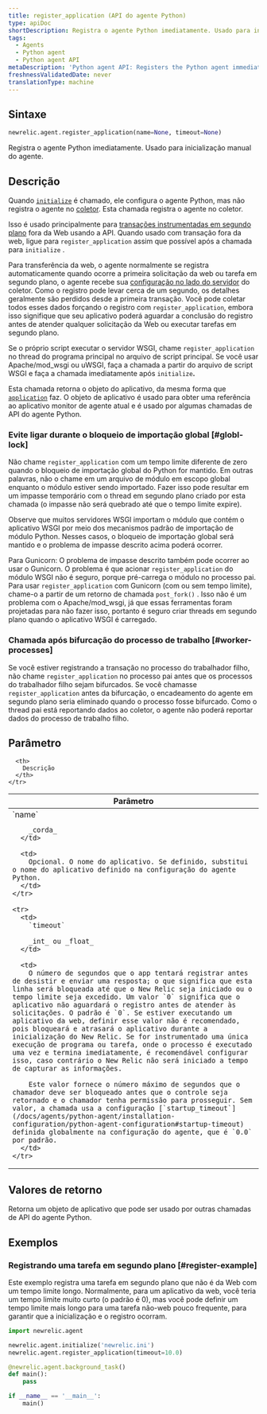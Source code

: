 ```yaml
---
title: register_application (API do agente Python)
type: apiDoc
shortDescription: Registra o agente Python imediatamente. Usado para inicialização manual do agente.
tags:
  - Agents
  - Python agent
  - Python agent API
metaDescription: 'Python agent API: Registers the Python agent immediately, instead of allowing it to be done more passively.'
freshnessValidatedDate: never
translationType: machine
---
```


## Sintaxe

```py
newrelic.agent.register_application(name=None, timeout=None)
```

Registra o agente Python imediatamente. Usado para inicialização manual do agente.

## Descrição

Quando [`initialize`](/docs/agents/python-agent/python-agent-api/initialize) é chamado, ele configura o agente Python, mas não registra o agente no [coletor](/docs/accounts-partnerships/education/getting-started-new-relic/glossary#collector). Esta chamada registra o agente no coletor.

Isso é usado principalmente para [transações instrumentadas em segundo plano](/docs/agents/python-agent/python-agent-api/background_task) fora da Web usando a API. Quando usado com transação fora da web, ligue para `register_application` assim que possível após a chamada para `initialize` .

Para transferência da web, o agente normalmente se registra automaticamente quando ocorre a primeira solicitação da web ou tarefa em segundo plano, o agente recebe sua [configuração no lado do servidor](/docs/agents/manage-apm-agents/configuration/configure-agent#ssc) do coletor. Como o registro pode levar cerca de um segundo, os detalhes geralmente são perdidos desde a primeira transação. Você pode coletar todos esses dados forçando o registro com `register_application`, embora isso signifique que seu aplicativo poderá aguardar a conclusão do registro antes de atender qualquer solicitação da Web ou executar tarefas em segundo plano.

Se o próprio script executar o servidor WSGI, chame `register_application` no thread do programa principal no arquivo de script principal. Se você usar Apache/mod_wsgi ou uWSGI, faça a chamada a partir do arquivo de script WSGI e faça a chamada imediatamente após `initialize`<DoNotTranslate>**.**</DoNotTranslate>

Esta chamada retorna o objeto do aplicativo, da mesma forma que [`application`](/docs/agents/python-agent/python-agent-api/application) faz. O objeto de aplicativo é usado para obter uma referência ao aplicativo monitor de agente atual e é usado por algumas chamadas de API do agente Python.

### Evite ligar durante o bloqueio de importação global [#globl-lock]

Não chame `register_application` com um tempo limite diferente de zero quando o bloqueio de importação global do Python for mantido. Em outras palavras, não o chame em um arquivo de módulo em escopo global enquanto o módulo estiver sendo importado. Fazer isso pode resultar em um impasse temporário com o thread em segundo plano criado por esta chamada (o impasse não será quebrado até que o tempo limite expire).

Observe que muitos servidores WSGI importam o módulo que contém o aplicativo WSGI por meio dos mecanismos padrão de importação de módulo Python. Nesses casos, o bloqueio de importação global será mantido e o problema de impasse descrito acima poderá ocorrer.

Para Gunicorn: O problema de impasse descrito também pode ocorrer ao usar o Gunicorn. O problema é que acionar `register_application` do módulo WSGI não é seguro, porque pré-carrega o módulo no processo pai. Para usar `register_application` com Gunicorn (com ou sem tempo limite), chame-o a partir de um retorno de chamada `post_fork()` . Isso não é um problema com o Apache/mod_wsgi, já que essas ferramentas foram projetadas para não fazer isso, portanto é seguro criar threads em segundo plano quando o aplicativo WSGI é carregado.

### Chamada após bifurcação do processo de trabalho [#worker-processes]

Se você estiver registrando a transação no processo do trabalhador filho, não chame `register_application` no processo pai antes que os processos do trabalhador filho sejam bifurcados. Se você chamasse `register_application` antes da bifurcação, o encadeamento do agente em segundo plano seria eliminado quando o processo fosse bifurcado. Como o thread pai está reportando dados ao coletor, o agente não poderá reportar dados do processo de trabalho filho.

## Parâmetro

<table>
  <thead>
    <tr>
      <th width="25%">
        Parâmetro
      </th>

      <th>
        Descrição
      </th>
    </tr>
  </thead>

  <tbody>
    <tr>
      <td>
        `name`

        _corda_
      </td>

      <td>
        Opcional. O nome do aplicativo. Se definido, substitui o nome do aplicativo definido na configuração do agente Python.
      </td>
    </tr>

    <tr>
      <td>
        `timeout`

        _int_ ou _float_
      </td>

      <td>
        O número de segundos que o app tentará registrar antes de desistir e enviar uma resposta; o que significa que esta linha será bloqueada até que o New Relic seja iniciado ou o tempo limite seja excedido. Um valor `0` significa que o aplicativo não aguardará o registro antes de atender às solicitações. O padrão é `0`. Se estiver executando um aplicativo da web, definir esse valor não é recomendado, pois bloqueará e atrasará o aplicativo durante a inicialização do New Relic. Se for instrumentado uma única execução de programa ou tarefa, onde o processo é executado uma vez e termina imediatamente, é recomendável configurar isso, caso contrário o New Relic não será iniciado a tempo de capturar as informações.

        Este valor fornece o número máximo de segundos que o chamador deve ser bloqueado antes que o controle seja retornado e o chamador tenha permissão para prosseguir. Sem valor, a chamada usa a configuração [`startup_timeout`](/docs/agents/python-agent/installation-configuration/python-agent-configuration#startup-timeout) definida globalmente na configuração do agente, que é `0.0` por padrão.
      </td>
    </tr>
  </tbody>
</table>

## Valores de retorno

Retorna um objeto de aplicativo que pode ser usado por outras chamadas de API do agente Python.

## Exemplos

### Registrando uma tarefa em segundo plano [#register-example]

Este exemplo registra uma tarefa em segundo plano que não é da Web com um tempo limite longo. Normalmente, para um aplicativo da web, você teria um tempo limite muito curto (o padrão é 0), mas você pode definir um tempo limite mais longo para uma tarefa não-web pouco frequente, para garantir que a inicialização e o registro ocorram.

```py
import newrelic.agent

newrelic.agent.initialize('newrelic.ini')
newrelic.agent.register_application(timeout=10.0)

@newrelic.agent.background_task()
def main():
    pass

if __name__ == '__main__':
    main()
```
